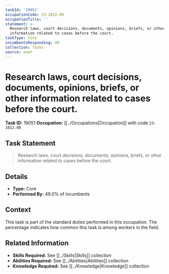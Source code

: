 ```yaml
---
taskId: '19051'
occupationCode: 23-1012.00
occupationTitle: ''
statement: >-
  Research laws, court decisions, documents, opinions, briefs, or other
  information related to cases before the court.
taskType: Core
incumbentsResponding: 49
collection: Tasks
source: onet
---
```

# Research laws, court decisions, documents, opinions, briefs, or other information related to cases before the court.

**Task ID:** 19051
**Occupation:** [[../Occupations|Occupation]] with code `23-1012.00`

## Task Statement

> Research laws, court decisions, documents, opinions, briefs, or other information related to cases before the court.

## Details

- **Type:** Core
- **Performed By:** 49.0% of incumbents

## Context

This task is part of the standard duties performed in this occupation. The percentage indicates how common this task is among workers in the field.

## Related Information

- **Skills Required:** See [[../Skills|Skills]] collection
- **Abilities Required:** See [[../Abilities|Abilities]] collection
- **Knowledge Required:** See [[../Knowledge|Knowledge]] collection
